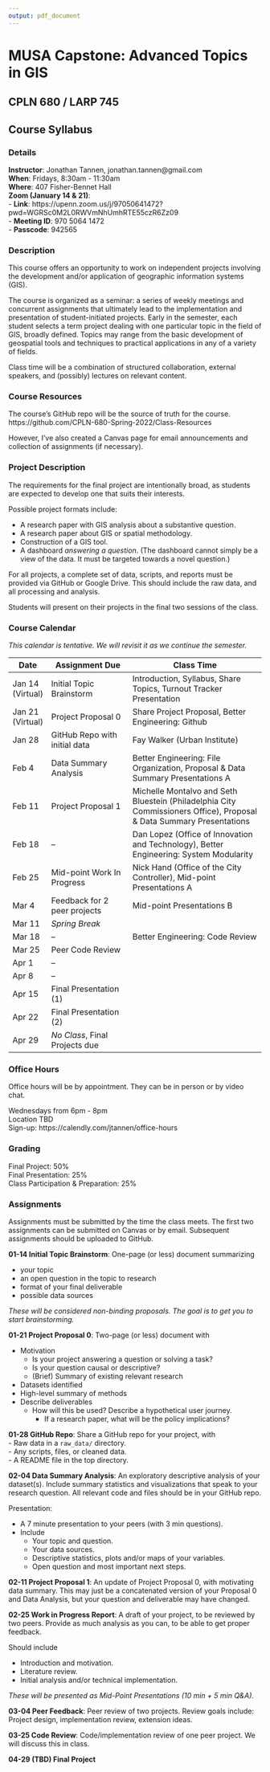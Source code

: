 ```yaml
---
output: pdf_document
---
```


# MUSA Capstone: Advanced Topics in GIS
## CPLN 680 / LARP 745

## Course Syllabus

### Details

**Instructor**: Jonathan Tannen, jonathan.tannen@gmail.com  
**When**: Fridays, 8:30am - 11:30am  
**Where**: 407 Fisher-Bennet Hall  
**Zoom (January 14 & 21)**:  
- **Link**: https://upenn.zoom.us/j/97050641472?pwd=WGRSc0M2L0RWVmNhUmhRTE55czR6Zz09  
- **Meeting ID**: 970 5064 1472  
- **Passcode**: 942565  


### Description
This course offers an opportunity to work on independent projects involving the development and/or application of geographic information systems (GIS).

The course is organized as a seminar: a series of weekly meetings and concurrent assignments that ultimately
lead to the implementation and presentation of student-initiated projects. Early in the semester, each student
selects a term project dealing with one particular topic in the field of GIS, broadly defined. Topics may range
from the basic development of geospatial tools and techniques to practical applications in any of a variety of
fields.

Class time will be a combination of structured collaboration, external speakers, and (possibly) lectures on relevant content.

### Course Resources
The course's GitHub repo will be the source of truth for the course.  
https://github.com/CPLN-680-Spring-2022/Class-Resources  

However, I've also created a Canvas page for email announcements and collection of assignments (if necessary).


### Project Description
The requirements for the final project are intentionally broad, as students are expected to develop one that suits their interests.

Possible project formats include:  

- A research paper with GIS analysis about a substantive question.
- A research paper about GIS or spatial methodology.
- Construction of a GIS tool.
- A dashboard *answering a question*. (The dashboard cannot simply be a view of the data. It must be targeted towards a novel question.)

For all projects, a complete set of data, scripts, and reports must be provided via GitHub or Google Drive. This should include the raw data, and all processing and analysis.

Students will present on their projects in the final two sessions of the class.

### Course Calendar
*This calendar is tentative. We will revisit it as we continue the semester.*

| Date | Assignment Due | Class Time |
|-|---|-----|
|Jan 14 (Virtual)| Initial Topic Brainstorm | Introduction, Syllabus, Share Topics, Turnout Tracker Presentation |
|Jan 21 (Virtual)| Project Proposal 0 | Share Project Proposal, Better Engineering: Github |
|Jan 28| GitHub Repo with initial data | Fay Walker (Urban Institute) |
|Feb 4| Data Summary Analysis | Better Engineering: File Organization, Proposal & Data Summary Presentations A |
|Feb 11| Project Proposal 1 | Michelle Montalvo and Seth Bluestein (Philadelphia City Commissioners Office), Proposal & Data Summary Presentations |
|Feb 18| --  | Dan Lopez (Office of Innovation and Technology), Better Engineering: System Modularity |
|Feb 25| Mid-point Work In Progress | Nick Hand (Office of the City Controller), Mid-point Presentations A |
|Mar 4| Feedback for 2 peer projects | Mid-point Presentations B |
|Mar 11| *Spring Break* |  |
|Mar 18| -- | Better Engineering: Code Review |
|Mar 25| Peer Code Review |  |
|Apr 1| -- |  |
|Apr 8| -- |  |
|Apr 15| Final Presentation (1) |  |
|Apr 22| Final Presentation (2) |  |
|Apr 29| *No Class*, Final Projects due | |

### Office Hours
Office hours will be by appointment. They can be in person or by video chat.

Wednesdays from 6pm - 8pm  
Location TBD  
Sign-up: https://calendly.com/jtannen/office-hours  

### Grading
Final Project: 50%  
Final Presentation: 25%  
Class Participation & Preparation: 25%  

### Assignments

Assignments must be submitted by the time the class meets. 
The first two assignments can be submitted on Canvas or by email. 
Subsequent assignments should be uploaded to GitHub.  

**01-14 Initial Topic Brainstorm**: One-page (or less) document summarizing 

- your topic
- an open question in the topic to research
- format of your final deliverable
- possible data sources

*These will be considered non-binding proposals. The goal is to get you to start brainstorming.*

**01-21 Project Proposal 0**: Two-page (or less) document with   

* Motivation
    * Is your project answering a question or solving a task? 
    * Is your question causal or descriptive?
    * (Brief) Summary of existing relevant research
* Datasets identified
* High-level summary of methods
* Describe deliverables
    * How will this be used? Describe a hypothetical user journey.
        * If a research paper, what will be the policy implications?

**01-28 GitHub Repo**: Share a GitHub repo for your project, with  
- Raw data in a `raw_data/` directory.  
- Any scripts, files, or cleaned data.  
- A README file in the top directory.  

**02-04 Data Summary Analysis**: An exploratory descriptive analysis of your dataset(s). Include summary statistics and visualizations that speak to your research question. All relevant code and files should be in your GitHub repo.

Presentation:

- A 7 minute presentation to your peers (with 3 min questions).
- Include 
    - Your topic and question.
    - Your data sources.
    - Descriptive statistics, plots and/or maps of your variables.
    - Open question and most important next steps.

**02-11 Project Proposal 1**: An update of Project Proposal 0, with motivating data summary. This may just be a concatenated version of your Proposal 0 and Data Analysis, but your question and deliverable may have changed.

**02-25 Work in Progress Report**: A draft of your project, to be reviewed by two peers. Provide as much analysis as you can, to be able to get proper feedback.

Should include  

- Introduction and motivation.
- Literature review.
- Initial analysis and/or technical implementation.

*These will be presented as Mid-Point Presentations (10 min + 5 min Q&A).*

**03-04 Peer Feedback**: Peer review of two projects. Review goals include: Project design, implementation review, extension ideas.

**03-25 Code Review**: Code/implementation review of one peer project. We will discuss this in class.

**04-29 (TBD) Final Project**
 